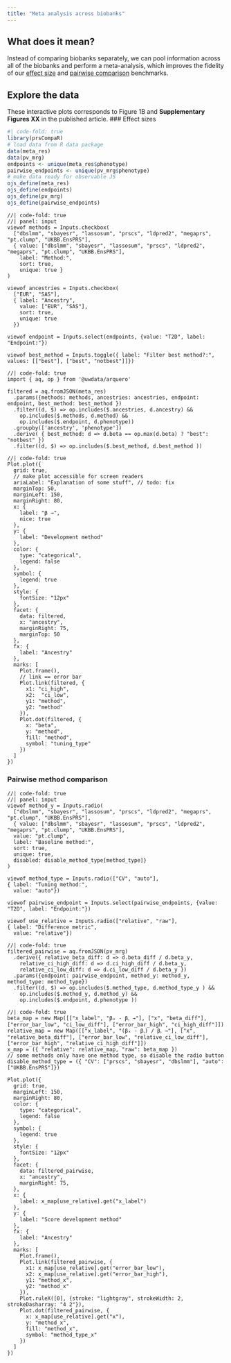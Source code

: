 ```yaml
---
title: "Meta analysis across biobanks"
---
```


## What does it mean?

Instead of comparing biobanks separately, we can pool information across all of 
the biobanks and perform a meta-analysis, which improves the fidelity of our [effect size](effect-sizes.qmd) and [pairwise comparison](pairwise.qmd) benchmarks.

## Explore the data

These interactive plots corresponds to Figure 1B and **Supplementary Figures XX** in the published article. 
### Effect sizes

```r
#| code-fold: true
library(prsCompaR)
# load data from R data package
data(meta_res)
data(pv_mrg)
endpoints <- unique(meta_res$phenotype)
pairwise_endpoints <- unique(pv_mrg$phenotype)
# make data ready for observable JS
ojs_define(meta_res)
ojs_define(endpoints)
ojs_define(pv_mrg)
ojs_define(pairwise_endpoints)
```

```ojs
//| code-fold: true
//| panel: input
viewof methods = Inputs.checkbox(
  ["dbslmm", "sbayesr", "lassosum", "prscs", "ldpred2", "megaprs", "pt.clump", "UKBB.EnsPRS"],
  { value: ["dbslmm", "sbayesr", "lassosum", "prscs", "ldpred2", "megaprs", "pt.clump", "UKBB.EnsPRS"],
    label: "Method:",
    sort: true, 
    unique: true }
)

viewof ancestries = Inputs.checkbox(
  ["EUR", "SAS"],
  { label: "Ancestry",
    value: ["EUR", "SAS"],
    sort: true,
    unique: true
  })

viewof endpoint = Inputs.select(endpoints, {value: "T2D", label: "Endpoint:"})

viewof best_method = Inputs.toggle({ label: "Filter best method?:", values: [["best"], ["best", "notbest"]]})

```

```ojs
//| code-fold: true
import { aq, op } from '@uwdata/arquero'

filtered = aq.fromJSON(meta_res) 
  .params({methods: methods, ancestries: ancestries, endpoint: endpoint, best_method: best_method })
  .filter((d, $) => op.includes($.ancestries, d.ancestry) && 
    op.includes($.methods, d.method) &&
    op.includes($.endpoint, d.phenotype))
  .groupby(['ancestry', 'phenotype'])
  .derive( { best_method: d => d.beta == op.max(d.beta) ? "best": "notbest" })
  .filter((d, $) => op.includes($.best_method, d.best_method ))
```

```ojs
//| code-fold: true
Plot.plot({
  grid: true,
  // make plot accessible for screen readers
  ariaLabel: "Explanation of some stuff", // todo: fix
  marginTop: 50,
  marginLeft: 150,
  marginRight: 80,
  x: {
    label: "β →",
    nice: true
  },
  y: {
    label: "Development method"
  },
  color: {
    type: "categorical",
    legend: false
  },
  symbol: {
    legend: true
  },
  style: {
    fontSize: "12px"
  },
  facet: {
    data: filtered, 
    x: "ancestry",
    marginRight: 75,
    marginTop: 50
  },
  fx: {
    label: "Ancestry"
  },
  marks: [
    Plot.frame(),
    // link == error bar
    Plot.link(filtered, {
      x1: "ci_high",
      x2:  "ci_low",
      y1: "method",
      y2: "method"
    }),
    Plot.dot(filtered, {
      x: "beta",
      y: "method",
      fill: "method",
      symbol: "tuning_type"
    })
  ]
})
```

### Pairwise method comparison

```ojs
//| code-fold: true
//| panel: input
viewof method_y = Inputs.radio(
  ["dbslmm", "sbayesr", "lassosum", "prscs", "ldpred2", "megaprs", "pt.clump", "UKBB.EnsPRS"],
  { value: ["dbslmm", "sbayesr", "lassosum", "prscs", "ldpred2", "megaprs", "pt.clump", "UKBB.EnsPRS"],
  value: "pt.clump",
  label: "Baseline method:",
  sort: true, 
  unique: true,
  disabled: disable_method_type[method_type]}
)

viewof method_type = Inputs.radio(["CV", "auto"],
{ label: "Tuning method:",
  value: "auto"})
  
viewof pairwise_endpoint = Inputs.select(pairwise_endpoints, {value: "T2D", label: "Endpoint:"})

viewof use_relative = Inputs.radio(["relative", "raw"],
{ label: "Difference metric",
  value: "relative"})
```

```ojs
//| code-fold: true
filtered_pairwise = aq.fromJSON(pv_mrg)
  .derive({ relative_beta_diff: d => d.beta_diff / d.beta_y,
    relative_ci_high_diff: d => d.ci_high_diff / d.beta_y,
    relative_ci_low_diff: d => d.ci_low_diff / d.beta_y })
  .params({endpoint: pairwise_endpoint, method_y: method_y, method_type: method_type})
  .filter((d, $) => op.includes($.method_type, d.method_type_y ) &&
    op.includes($.method_y, d.method_y) &&
    op.includes($.endpoint, d.phenotype ))
```

```ojs
//| code-fold: true
beta_map = new Map([["x_label", "βₓ - βᵧ →"], ["x", "beta_diff"], ["error_bar_low", "ci_low_diff"], ["error_bar_high", "ci_high_diff"]])
relative_map = new Map([["x_label", "(βₓ - βᵧ) / βᵧ →"], ["x", "relative_beta_diff"], ["error_bar_low", "relative_ci_low_diff"], ["error_bar_high", "relative_ci_high_diff"]])
x_map = ({ "relative": relative_map, "raw": beta_map })
// some methods only have one method type, so disable the radio button
disable_method_type = ({ "CV": ["prscs", "sbayesr", "dbslmm"], "auto": ["UKBB.EnsPRS"]})

Plot.plot({
  grid: true,
  marginLeft: 150,
  marginRight: 80,
  color: {
    type: "categorical",
    legend: false
  },
  symbol: {
    legend: true
  },
  style: {
    fontSize: "12px"
  },
  facet: {
    data: filtered_pairwise, 
    x: "ancestry",
    marginRight: 75,
  },
  x: {
    label: x_map[use_relative].get("x_label")
  },
  y: {
    label: "Score development method"
  },
  fx: {
    label: "Ancestry"
  },
  marks: [
    Plot.frame(),
    Plot.link(filtered_pairwise, {
      x1: x_map[use_relative].get("error_bar_low"),
      x2: x_map[use_relative].get("error_bar_high"),
      y1: "method_x",
      y2: "method_x"
    }),
    Plot.ruleX([0], {stroke: "lightgray", strokeWidth: 2, strokeDasharray: "4 2"}),
    Plot.dot(filtered_pairwise, {
      x: x_map[use_relative].get("x"),
      y: "method_x",
      fill: "method_x",
      symbol: "method_type_x"
    })
  ]
})
```
